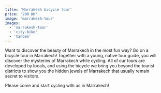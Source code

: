 ```yaml
---
title: 'Marrakesh bicycle tour'
price: '280 DH'
image: 'marrakesh-tour'
images:
  - 'marrakesh-tour'
  - 'city-bike'
  - 'tandem'
---
```


Want to discover the beauty of Marrakech in the most fun way?
Go on a bicycle tour in Marrakech! Together with a young, native tour guide,
you will discover the mysteries of Marrakech while cycling.
All of our tours are developed by locals, and using the bicycle we bring you
beyond the tourist districts to show you the hidden jewels of Marrakech that
usually remain secret to visitors.

Please come and start cycling with us in Marrakech!
